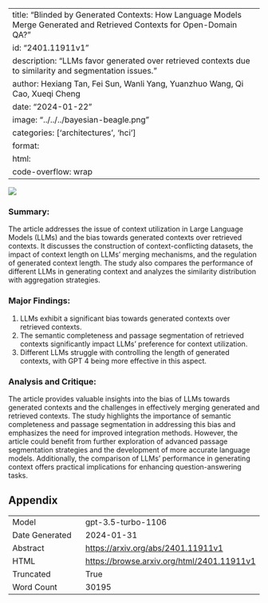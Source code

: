 
---
title: "Blinded by Generated Contexts: How Language Models Merge Generated and Retrieved Contexts for Open-Domain QA?"
id: "2401.11911v1"
description: "LLMs favor generated over retrieved contexts due to similarity and segmentation issues."
author: Hexiang Tan, Fei Sun, Wanli Yang, Yuanzhuo Wang, Qi Cao, Xueqi Cheng
date: "2024-01-22"
image: "../../../bayesian-beagle.png"
categories: ['architectures', 'hci']
format:
  html:
    code-overflow: wrap
---

![](None)

### Summary:

The article addresses the issue of context utilization in Large Language Models (LLMs) and the bias towards generated contexts over retrieved contexts. It discusses the construction of context-conflicting datasets, the impact of context length on LLMs' merging mechanisms, and the regulation of generated context length. The study also compares the performance of different LLMs in generating context and analyzes the similarity distribution with aggregation strategies.

### Major Findings:
1. LLMs exhibit a significant bias towards generated contexts over retrieved contexts.
2. The semantic completeness and passage segmentation of retrieved contexts significantly impact LLMs' preference for context utilization.
3. Different LLMs struggle with controlling the length of generated contexts, with GPT 4 being more effective in this aspect.

### Analysis and Critique:
The article provides valuable insights into the bias of LLMs towards generated contexts and the challenges in effectively merging generated and retrieved contexts. The study highlights the importance of semantic completeness and passage segmentation in addressing this bias and emphasizes the need for improved integration methods. However, the article could benefit from further exploration of advanced passage segmentation strategies and the development of more accurate language models. Additionally, the comparison of LLMs' performance in generating context offers practical implications for enhancing question-answering tasks.

## Appendix

|          |          |
|----------|----------|
| Model     | gpt-3.5-turbo-1106       |
| Date Generated     | 2024-01-31       |
| Abstract | [https://arxiv.org/abs/2401.11911v1](https://arxiv.org/abs/2401.11911v1)        |
| HTML     | [https://browse.arxiv.org/html/2401.11911v1](https://browse.arxiv.org/html/2401.11911v1)       |
| Truncated       | True       |
| Word Count       | 30195       |